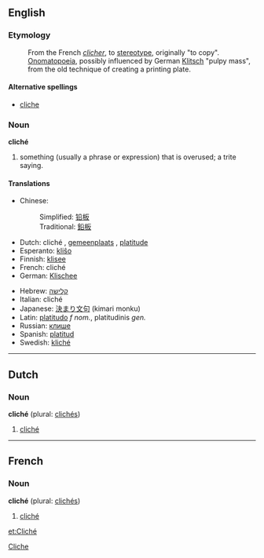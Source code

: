 ==English==
{{wikipedia}}
===Etymology===
:From the French ''[[clicher]]'', to [[stereotype]], originally "to copy". [[Onomatopoeia]], possibly influenced by German [[Klitsch]] "pulpy mass", from the old technique of creating a printing plate.

====Alternative spellings====
*[[cliche]]

===Noun===
'''cliché'''
#something (usually a phrase or expression) that is overused; a trite saying.

====Translations====
{{top}}
*Chinese: 
*:Simplified: [[铅板]]
*:Traditional: [[鉛板]]
*Dutch: cliché {{n}}, [[gemeenplaats]] {{f}}, [[platitude]] {{f}}
*Esperanto: [[kliŝo]]
*Finnish: [[klisee]]
*French: cliché {{m}}
*German: [[Klischee]] {{n}}
{{mid}}
*Hebrew: [[קלישה]]
*Italian: cliché {{m}}
*Japanese: [[決まり文句]] (kimari monku)
*Latin: [[platitudo]] ''f nom.'', platitudinis ''gen.''
*Russian: [[клише]]
*Spanish: [[platitud]]
*Swedish: [[kliché]] {{c}}
{{bottom}}

----

==Dutch==
===Noun===
'''cliché''' {{n}} (plural: [[clichés]])

# [[cliché#English|cliché]]

----

==French==
===Noun===
'''cliché''' {{m}} (plural: [[clichés]])
# [[cliché#English|cliché]]

[[Category:English words spelled with diacritics or ligatures|Cliche]]

[[et:Cliché]]